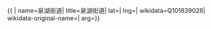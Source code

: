 {{ {{{1|PRC admin/showdata}}}|
name=泉湖街道|
title=泉湖街道|
lat=|
lng=|
wikidata=Q101839028|
wikidata-original-name=|
arg={{{arg|}}}}}